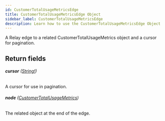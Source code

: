 ```yaml
---
id: CustomerTotalUsageMetricsEdge
title: CustomerTotalUsageMetricsEdge Object
sidebar_label: CustomerTotalUsageMetricsEdge
description: Learn how to use the CustomerTotalUsageMetricsEdge Object for 's API.
---
```


A Relay edge to a related CustomerTotalUsageMetrics object and a cursor for pagination.

## Return fields

###### <b>cursor</b> ([String!](api/schema/scalar/String.mdx))

A cursor for use in pagination.

###### <b>node</b> ([CustomerTotalUsageMetrics](api/schema/object/CustomerTotalUsageMetrics.mdx))

The related object at the end of the edge.
